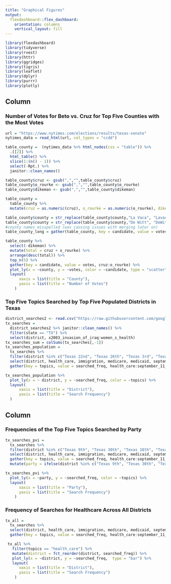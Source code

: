 ```yaml
---
title: "Graphical Figures"
output: 
  flexdashboard::flex_dashboard:
    orientation: columns
    vertical_layout: fill
---
```


```r
library(flexdashboard)
library(tidyverse)
library(rvest)
library(httr)
library(ggridges)
library(tigris)
library(leaflet)
library(dplyr)
library(purrr)
library(plotly)
```

Column {data-width=350}
-----------------------------------------------------------------------

### Number of Votes for Beto vs. Cruz for Top Five Counties with the Most Votes

```r
url = "https://www.nytimes.com/elections/results/texas-senate"
nytimes_data = read_html(url, col_types = "ccdd")

table_county =  (nytimes_data %>% html_nodes(css = "table")) %>% 
  .[[2]] %>%
  html_table() %>% 
  slice(1:(n() - 1)) %>% 
  select(-Rpt.) %>% 
  janitor::clean_names()

table_county$cruz <- gsub(",","",table_county$cruz)
table_county$o_rourke <- gsub(",","",table_county$o_rourke)
table_county$dikeman <- gsub(",","",table_county$dikeman)

table_county = 
  table_county %>% 
  mutate(cruz = as.numeric(cruz), o_rourke = as.numeric(o_rourke), dikeman = as.numeric(dikeman))

table_county$county = str_replace(table_county$county,"La Vaca", "Lavaca")
table_county$county = str_replace(table_county$county,"De Witt", "DeWitt")
#county names misspelled (was causing issues with merging later on)
table_county_long = gather(table_county, key = candidate, value = votes, cruz:dikeman)

table_county %>%
  select(-dikeman) %>%
  mutate(total = cruz + o_rourke) %>% 
  arrange(desc(total)) %>% 
  top_n(5) %>% 
  gather(key = candidate, value = votes, cruz:o_rourke) %>% 
  plot_ly(x = ~county, y = ~votes, color = ~candidate, type = "scatter") %>% 
  layout(
      xaxis = list(title = "County"),
      yaxis = list(title = "Number of Votes")
    )
```

### Top Five Topics Searched by Top Five Populated Districts in Texas

```r
district_searches2 <- read.csv("https://raw.githubusercontent.com/googletrends/data/master/Search_Data_US_Congressional_District_26Sep2018.csv")
tx_searches = 
  district_searches2 %>% janitor::clean_names() %>% 
  filter(state == "TX") %>% 
  select(district, x2003_invasion_of_iraq:women_s_health)
tx_searches_sum = colSums(tx_searches[,-1])
tx_searches_population = 
  tx_searches %>% 
  filter(district %in% c("Texas 22nd", "Texas 26th", "Texas 3rd", "Texas 8th", "Texas 31st")) %>%
  select(district, health_care, immigration, medicare, medicaid, september_11_attacks) %>% 
  gather(key = topics, value = searched_freq, health_care:september_11_attacks)

tx_searches_population %>%
  plot_ly(x = ~ district, y = ~searched_freq, color = ~topics) %>% 
  layout(
      xaxis = list(title = "District"),
      yaxis = list(title = "Search Frequency")
  )
```


Column {data-width=350}
-----------------------------------------------------------------------

### Frequencies of the Top Five Topics Searched by Party

```r
tx_searches_pvi = 
  tx_searches %>% 
  filter(district %in% c("Texas 9th", "Texas 30th", "Texas 18th", "Texas 33rd", "Texas 13th", "Texas 11th", "Texas 8th", "Texas 4th")) %>%
  select(district, health_care, immigration, medicare, medicaid, september_11_attacks) %>% 
  gather(key = topics, value = searched_freq, health_care:september_11_attacks) %>% 
  mutate(party = ifelse(district %in% c("Texas 9th", "Texas 30th", "Texas 18th", "Texas 33rd"), "Democrats", "Republicans"))

tx_searches_pvi %>%
  plot_ly(x = ~party, y = ~searched_freq, color = ~topics) %>% 
  layout(
      xaxis = list(title = "Party"),
      yaxis = list(title = "Search Frequency")
    )
```

### Frequency of Searches for Healthcare Across All Districts 

```r
tx_all = 
  tx_searches %>% 
  select(district, health_care, immigration, medicare, medicaid, september_11_attacks) %>% 
  gather(key = topics, value = searched_freq, health_care:september_11_attacks) 

 tx_all %>%
   filter(topics == "health_care") %>%
   mutate(district = fct_reorder(district, searched_freq)) %>% 
   plot_ly(x = ~district, y = ~searched_freq,  type = "bar") %>% 
   layout(
      xaxis = list(title = "District"),
      yaxis = list(title = "Search Frequency")
    )
```